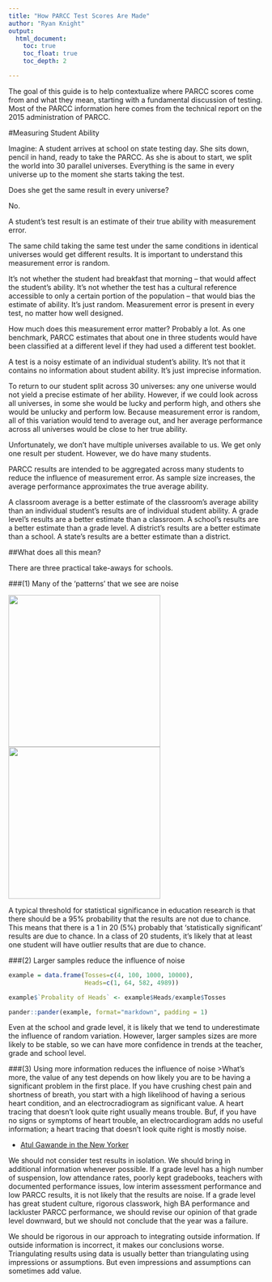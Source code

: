 ```yaml
---
title: "How PARCC Test Scores Are Made"
author: "Ryan Knight"
output: 
  html_document:
    toc: true
    toc_float: true
    toc_depth: 2

---
```


The goal of this guide is to help contextualize where PARCC scores come from and what they mean, starting with a fundamental discussion of testing. Most of the PARCC information here comes from the technical report on the 2015 administration of PARCC. 

#Measuring Student Ability

Imagine: A student arrives at school on state testing day. She sits down, pencil in hand, ready to take the PARCC. As she is about to start, we split the world into 30 parallel universes. Everything is the same in every universe up to the moment she starts taking the test.

Does she get the same result in every universe?

No.

A student’s test result is an estimate of their true ability with measurement error.

The same child taking the same test under the same conditions in identical universes would get different results. It is important to understand this measurement error is random.

It’s not whether the student had breakfast that morning -- that would affect the student’s ability. It’s not whether the test has a cultural reference accessible to only a certain portion of the population -- that would bias the estimate of ability. It’s just random. Measurement error is present in every test, no matter how well designed. 

How much does this measurement error matter? Probably a lot. As one benchmark, PARCC estimates that about one in three students would have been classified at a different level if they had used a different test booklet.

A test is a noisy estimate of an individual student’s ability. It’s not that it contains no information about student ability.  It’s just imprecise information. 

To return to our student split across 30 universes: any one universe would not yield a precise estimate of her ability. However, if we could look across all universes, in some she would be lucky and perform high, and others she would be unlucky and perform low. Because measurement error is random, all of this variation would tend to average out, and her average performance across all universes would be close to her true ability.

Unfortunately, we don’t have multiple universes available to us. We get only one result per student. However, we do have many students. 

PARCC results are intended to be aggregated across many students to reduce the influence of measurement error. As sample size increases, the average performance approximates the true average ability. 

A classroom average is a better estimate of the classroom’s average ability than an individual student’s results are of individual student ability. A grade level’s results are  a better estimate than a classroom. A school’s results are a better estimate than a grade level. A district’s results are a better estimate than a school. A state’s results are a better estimate than a district.

##What does all this mean?

There are three practical take-aways for schools.

###(1) Many of the ‘patterns’ that we see are noise

![](images/parcc/constellations.png){ width=300px } ![](images/parcc/polls.png){ width=300px }

A typical threshold for statistical significance in education research is that there should be a 95% probability that the results are not due to chance. This means that there is a 1 in 20 (5%) probably that ‘statistically significant’ results are due to chance. In a class of 20 students, it’s likely that at least one student will have outlier results that are due to chance.

###(2) Larger samples reduce the influence of noise

```r

example = data.frame(Tosses=c(4, 100, 1000, 10000),
                     Heads=c(1, 64, 582, 4989))

example$`Probality of Heads` <- example$Heads/example$Tosses

pander::pander(example, format="markdown", padding = 1)
```

Even at the school and grade level, it is likely that we tend to underestimate the influence of random variation. However, larger samples sizes are more likely to be stable, so we can have more confidence in trends at the teacher, grade and school level.

###(3) Using more information reduces the influence of noise
>What's more, the value of any test depends on how likely you are to be having a significant problem in the first place. If you have crushing chest pain and shortness of breath, you start with a high likelihood of having a serious heart condition, and an electrocradiogram as significant value. A heart tracing that doesn’t look quite right usually means trouble. Buf, if you have no signs or symptoms of heart trouble, an electrocardiogram adds no useful information; a heart tracing that doesn’t look quite right is mostly noise.

- [Atul Gawande in the New Yorker](http://www.newyorker.com/magazine/2015/05/11/overkill-atul-gawande)

We should not consider test results in isolation. We should bring in additional information whenever possible. If a grade level has a high number of suspension, low attendance rates, poorly kept gradebooks, teachers with documented performance issues, low interim assessment performance and low PARCC results, it is not likely that the results are noise. If a grade level has great student culture, rigorous classwork, high BA performance and lackluster PARCC performance, we should revise our opinion of that grade level downward, but we should not conclude that the year was a failure.

We should be rigorous in our approach to integrating outside information. If outside information is incorrect, it makes our conclusions worse. Triangulating results using data is usually better than triangulating using impressions or assumptions. But even impressions and assumptions can sometimes add value.

